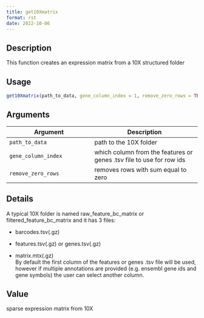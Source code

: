 ```yaml
--- 
title: get10Xmatrix 
format: rst 
date: 2022-10-06 
--- 
```


## Description

This function creates an expression matrix from a 10X structured folder


## Usage

```r
get10Xmatrix(path_to_data, gene_column_index = 1, remove_zero_rows = TRUE)
```


## Arguments

Argument      |Description
------------- |----------------
`path_to_data`     |     path to the 10X folder
`gene_column_index`     |     which column from the features or genes .tsv file to use for row ids
`remove_zero_rows`     |     removes rows with sum equal to zero


## Details

A typical 10X folder is named raw_feature_bc_matrix or filtered_feature_bc_matrix and it has 3 files:
   

*  barcodes.tsv(.gz)   

*  features.tsv(.gz) or genes.tsv(.gz)   

*  matrix.mtx(.gz)  
 By default the first column of the features or genes .tsv file will be used, however if multiple
 annotations are provided (e.g. ensembl gene ids and gene symbols) the user can select another column.


## Value

sparse expression matrix from 10X


